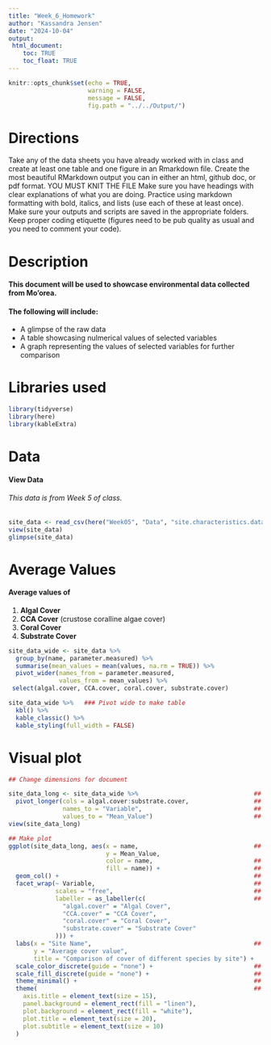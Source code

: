 ```yaml
---
title: "Week_6_Homework"
author: "Kassandra Jensen"
date: "2024-10-04"
output: 
 html_document:
    toc: TRUE
    toc_float: TRUE
---
```


```r
knitr::opts_chunk$set(echo = TRUE,
                      warning = FALSE, 
                      message = FALSE,
                      fig.path = "../../Output/") 
```

# Directions
Take any of the data sheets you have already worked with in class and create at least one table and one figure in an Rmarkdown file.
Create the most beautiful RMarkdown output you can in either an html, github doc, or pdf format. YOU MUST KNIT THE FILE
Make sure you have headings with clear explanations of what you are doing.
Practice using markdown formatting with bold, italics, and lists (use each of these at least once).
Make sure your outputs and scripts are saved in the appropriate folders. Keep proper coding etiquette (figures need to be pub quality as usual and you need to comment your code).

# Description
#### This document will be used to showcase environmental data collected from Mo'orea.
#### The following will include:

* A glimpse of the raw data 
* A table showcasing nulmerical values of selected variables
* A graph representing the values of selected variables for further comparison


# Libraries used
```r
library(tidyverse)
library(here)
library(kableExtra)
```
# Data
#### View Data
###### This data is from *Week 5* of class. 
```r
site_data <- read_csv(here("Week05", "Data", "site.characteristics.data.csv"))
view(site_data)
glimpse(site_data)
```

# Average Values
#### Average values of 
 1. **Algal Cover**
 2. **CCA Cover** (crustose coralline algae cover)
 3. **Coral Cover**
 4. **Substrate Cover**
```r
site_data_wide <- site_data %>%
  group_by(name, parameter.measured) %>%
  summarise(mean_values = mean(values, na.rm = TRUE)) %>%
  pivot_wider(names_from = parameter.measured,
              values_from = mean_values) %>%
 select(algal.cover, CCA.cover, coral.cover, substrate.cover)

site_data_wide %>%   ### Pivot wide to make table
  kbl() %>%
  kable_classic() %>%
  kable_styling(full_width = FALSE)

```
# Visual plot
```r
## Change dimensions for document

site_data_long <- site_data_wide %>%                                ## Call and rename data
  pivot_longer(cols = algal.cover:substrate.cover,                  ## Revert to long form ## Only use certain variables
               names_to = "Variable",                               ## Rename column
               values_to = "Mean_Value")                            ## Rename column
view(site_data_long)

## Make plot
ggplot(site_data_long, aes(x = name,                                ## Choose X and Y variables
                           y = Mean_Value, 
                           color = name,                            ## Color different sites
                           fill = name)) +                          ## Fill in with same colors
  geom_col() +                                                      ## Use geom_col to visualize cover
  facet_wrap(~ Variable,                                            ## Facet by each variable,
             scales = "free",                                       ## Each plot has different scale that will better showcase results
             labeller = as_labeller(c(                              ## Change individual plot labels
               "algal.cover" = "Algal Cover",
               "CCA.cover" = "CCA Cover",
               "coral.cover" = "Coral Cover",
               "substrate.cover" = "Substrate Cover"
             ))) +  
  labs(x = "Site Name",                                             ## Change titles
       y = "Average cover value",
       title = "Comparison of cover of different species by site") +  
  scale_color_discrete(guide = "none") +                            ## Remove color legend
  scale_fill_discrete(guide = "none") +                             ## Remove fill legend
  theme_minimal() +                                                 ## Minimal theme
  theme(                                                            ## Change sizes and colors
    axis.title = element_text(size = 15),
    panel.background = element_rect(fill = "linen"),
    plot.background = element_rect(fill = "white"),          
    plot.title = element_text(size = 20),
    plot.subtitle = element_text(size = 10)
  )

```


